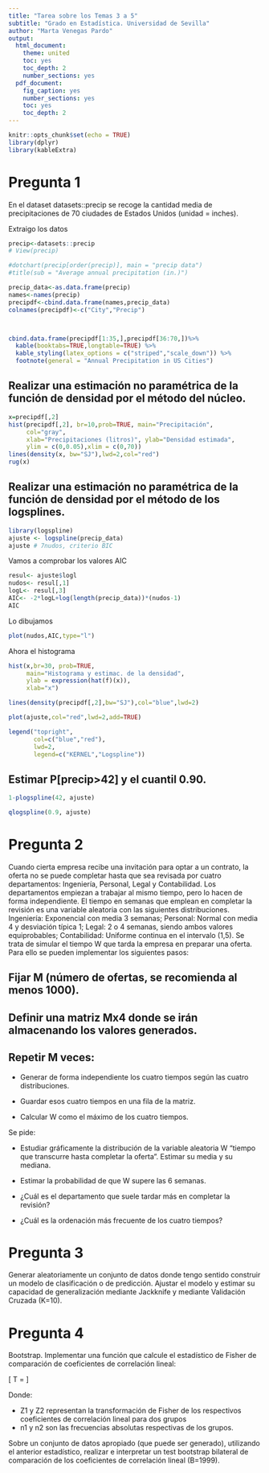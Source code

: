 ```yaml
---
title: "Tarea sobre los Temas 3 a 5"
subtitle: "Grado en Estadística. Universidad de Sevilla"
author: "Marta Venegas Pardo"
output:
  html_document:
    theme: united
    toc: yes
    toc_depth: 2
    number_sections: yes
  pdf_document: 
    fig_caption: yes
    number_sections: yes
    toc: yes
    toc_depth: 2
---
```


```r
knitr::opts_chunk$set(echo = TRUE)
library(dplyr)
library(kableExtra)
```

# Pregunta 1 

En el dataset datasets::precip se recoge la cantidad media de precipitaciones de 70 ciudades de Estados Unidos (unidad = inches).

Extraigo los datos 

```r
precip<-datasets::precip
# View(precip)
```





```r
#dotchart(precip[order(precip)], main = "precip data")
#title(sub = "Average annual precipitation (in.)")
```

```r
precip_data<-as.data.frame(precip)
names<-names(precip)
precipdf<-cbind.data.frame(names,precip_data)
colnames(precipdf)<-c("City","Precip")



cbind.data.frame(precipdf[1:35,],precipdf[36:70,])%>% 
  kable(booktabs=TRUE,longtable=TRUE) %>% 
  kable_styling(latex_options = c("striped","scale_down")) %>% 
  footnote(general = "Annual Precipitation in US Cities")
```


## Realizar una estimación no paramétrica de la función de densidad por el método del núcleo.

```r
x=precipdf[,2]
hist(precipdf[,2], br=10,prob=TRUE, main="Precipitación",
     col="gray",
     xlab="Precipitaciones (litros)", ylab="Densidad estimada", 
     ylim = c(0,0.05),xlim = c(0,70))
lines(density(x, bw="SJ"),lwd=2,col="red") 
rug(x)
```


## Realizar una estimación no paramétrica de la función de densidad por el método de los logsplines.

```r
library(logspline)
ajuste <- logspline(precip_data) 
ajuste # 7nudos, criterio BIC
```
Vamos a comprobar los valores AIC

```r
resul<- ajuste$logl
nudos<- resul[,1]
logL<- resul[,3]
AIC<- -2*logL+log(length(precip_data))*(nudos-1)
AIC
```


Lo dibujamos 
```r
plot(nudos,AIC,type="l")
```

Ahora el histograma 
```r
hist(x,br=30, prob=TRUE,
     main="Histograma y estimac. de la densidad",
     ylab = expression(hat(f)(x)),
     xlab="x")

lines(density(precipdf[,2],bw="SJ"),col="blue",lwd=2) 

plot(ajuste,col="red",lwd=2,add=TRUE)

legend("topright",
       col=c("blue","red"),
       lwd=2,
       legend=c("KERNEL","Logspline"))
```


## Estimar P[precip>42] y el cuantil 0.90.


```r
1-plogspline(42, ajuste)
```

```r
qlogspline(0.9, ajuste)
```





# Pregunta 2

Cuando cierta empresa recibe una invitación para optar a un contrato, la oferta no se puede completar hasta que sea revisada por cuatro departamentos: Ingeniería, Personal, Legal y Contabilidad. Los departamentos empiezan a trabajar al mismo tiempo, pero lo hacen de forma independiente. El tiempo en semanas que emplean en completar la revisión es una variable aleatoria con las siguientes distribuciones. Ingeniería: Exponencial con media 3 semanas; Personal: Normal con media 4 y desviación típica 1; Legal: 2 o 4 semanas, siendo ambos valores equiprobables; Contabilidad: Uniforme continua en el intervalo (1,5). Se trata de simular el tiempo W que tarda la empresa en preparar una oferta. Para ello se pueden implementar los siguientes pasos:

## Fijar M (número de ofertas, se recomienda al menos 1000).

## Definir una matriz Mx4 donde se irán almacenando los valores generados.

## Repetir M veces:

* Generar de forma independiente los cuatro tiempos según las cuatro distribuciones.

* Guardar esos cuatro tiempos en una fila de la matriz.

* Calcular W como el máximo de los cuatro tiempos.

Se pide:

* Estudiar gráficamente la distribución de la variable aleatoria W “tiempo que transcurre hasta completar la oferta”. Estimar su media y su mediana.

* Estimar la probabilidad de que W supere las 6 semanas.

* ¿Cuál es el departamento que suele tardar más en completar la revisión?

* ¿Cuál es la ordenación más frecuente de los cuatro tiempos?

# Pregunta 3



Generar aleatoriamente un conjunto de datos donde tengo sentido construir un modelo de clasificación o de predicción. Ajustar el modelo y estimar su capacidad de generalización mediante Jackknife y mediante Validación Cruzada (K=10).



# Pregunta 4

Bootstrap. Implementar una función que calcule el estadístico de Fisher de comparación de coeficientes de correlación lineal:

\[ T = \dfrac{Z_1 - Z_2}{\sqrt{\frac{1}{n_1 - 3}+\frac{1}{n_2 - 3}}}\]

Donde: 

- Z1 y Z2 representan la transformación de Fisher de los respectivos coeficientes de correlación lineal para dos grupos
- n1 y n2 son las frecuencias absolutas respectivas de los grupos.

Sobre un conjunto de datos apropiado (que puede ser generado), utilizando el anterior estadístico, realizar e interpretar un test bootstrap bilateral de comparación de los coeficientes de correlación lineal (B=1999).





